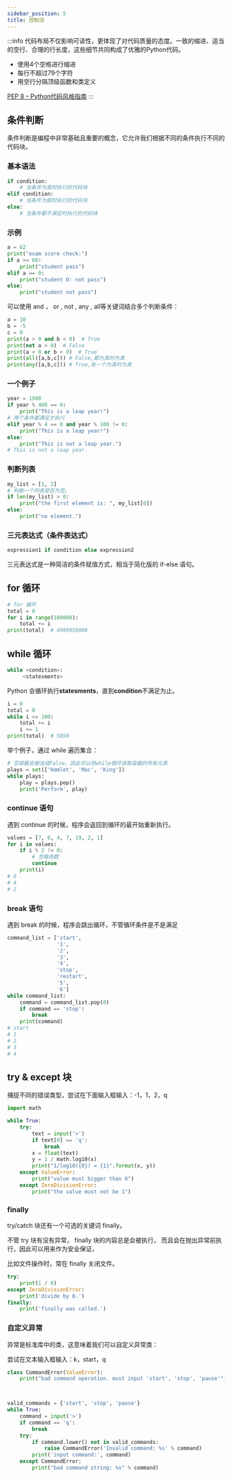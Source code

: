 ```yaml
---
sidebar_position: 5
title: 控制流
---
```

:::info
代码布局不仅影响可读性，更体现了对代码质量的态度。一致的缩进、适当的空行、合理的行长度，这些细节共同构成了优雅的Python代码。

- 使用4个空格进行缩进
- 每行不超过79个字符  
- 用空行分隔顶级函数和类定义

[PEP 8 – Python代码风格指南](https://peps.python.org/pep-0008/)
:::
## 条件判断

条件判断是编程中非常基础且重要的概念，它允许我们根据不同的条件执行不同的代码块。

### 基本语法

```python showLineNumbers
if condition:
    # 当条件为真时执行的代码块
elif condition:
    # 当条件为假时执行的代码块
else:
    # 当条件都不满足时执行的代码块
```

### 示例

```python
a = 62
print("exam score check:")
if a >= 60:
    print("student pass")
elif a == 0:
    print("student 0: not pass")
else:
    print("student not pass")
```

可以使用 and ， or , not , any , all等关键词结合多个判断条件：

```python showLineNumbers
a = 10
b = -5
c = 0
print(a > 0 and b < 0)  # True
print(not a > 0)  # False
print(a < 0 or b < 0)  # True
print(all([a,b,c])) # False,都为真时为真
print(any([a,b,c])) # True,有一个为真时为真
```

### 一个例子

```python showLineNumbers
year = 1900
if year % 400 == 0:
    print("This is a leap year!")
# 两个条件都满足才执行
elif year % 4 == 0 and year % 100 != 0:
    print("This is a leap year!")
else:
    print("This is not a leap year.")
# This is not a leap year.
```

### 判断列表

```python
my_list = [1, 2]
# 判断一个列表是否为空。
if len(my_list) > 0:
    print("the first element is: ", my_list[0])
else:
    print("no element.")

```


### 三元表达式（条件表达式）

```python
expression1 if condition else expression2
```

三元表达式是一种简洁的条件赋值方式，相当于简化版的 if-else 语句。

## for 循环

```python
# for 循环
total = 0
for i in range(100000):
    total += i
print(total)  # 4999950000
```

## while 循环

```python
while <condition>:
     <statesments>

```

Python 会循环执行**statesments**，直到**condition**不满足为止。

```python
i = 0
total = 0
while i <= 100:
    total += i
    i += 1
print(total)  # 5050
```

举个例子，通过 while 遍历集合：

```python
# 空容器会被当成False，因此可以用while循环读取容器的所有元素
plays = set(['Hamlet', 'Mac', 'King'])
while plays:
    play = plays.pop()
    print('Perform', play)
```

### continue 语句

遇到 continue 的时候，程序会返回到循环的最开始重新执行。

```python
values = [7, 6, 4, 7, 19, 2, 1]
for i in values:
    if i % 2 != 0:
        # 忽略奇数
        continue
    print(i)
# 6
# 4
# 2
```

### break 语句

遇到 break 的时候，程序会跳出循环，不管循环条件是不是满足

```python
command_list = ['start',
                '1',
                '2',
                '3',
                '4',
                'stop',
                'restart',
                '5',
                '6']
while command_list:
    command = command_list.pop(0)
    if command == 'stop':
        break
    print(command)
# start
# 1
# 2
# 3
# 4

```


## try & except 块

捕捉不同的错误类型，尝试在下面输入框输入：-1，1，2，q

```python
import math

while True:
    try:
        text = input('>')
        if text[0] == 'q':
            break
        x = float(text)
        y = 1 / math.log10(x)
        print("1/log10({0}) = {1}".format(x, y))
    except ValueError:
        print("value must bigger than 0")
    except ZeroDivisionError:
        print("the value must not be 1")

```

### finally

try/catch 块还有一个可选的关键词 finally。

不管 try 块有没有异常， finally 块的内容总是会被执行，
而且会在抛出异常前执行，因此可以用来作为安全保证，

比如文件操作时，常在 finally 关闭文件。

```python
try:
    print(1 / 0)
except ZeroDivisionError:
    print('divide by 0.')
finally:
    print('finally was called.')
```

### 自定义异常

异常是标准库中的类，这意味着我们可以自定义异常类：

尝试在文本输入框输入：k，start，q

```python
class CommandError(ValueError):
    print("bad command operation. must input 'start', 'stop', 'pause'")



valid_commands = {'start', 'stop', 'pause'}
while True:
    command = input('>')
    if command == 'q':
        break
    try:
        if command.lower() not in valid_commands:
            raise CommandError('Invalid command: %s' % command)
        print('input command:', command)
    except CommandError:
        print("bad command string: %s" % command)

```